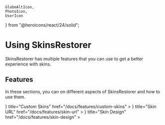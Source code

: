     GlobeAltIcon,
    PhotoIcon,
    UserIcon
} from "@heroicons/react/24/solid";

# Using SkinsRestorer

SkinsRestorer has multiple features that you can use to get a better experience with skins.

## Features

In these sections, you can on different aspects of SkinsRestorer and how to use them.

<Cards>
    <Cards.Card
        icon={
            <UserIcon/>
        }
        title="Custom Skins"
        href="/docs/features/custom-skins"
    >
    </Cards.Card>
    <Cards.Card
        icon={
            <GlobeAltIcon/>
        }
        title="Skin URL"
        href="/docs/features/skin-url"
    >
    </Cards.Card>
    <Cards.Card
        icon={
            <PhotoIcon/>
        }
        title="Skin Design"
        href="/docs/features/skin-design"
    >
    </Cards.Card>
</Cards>
